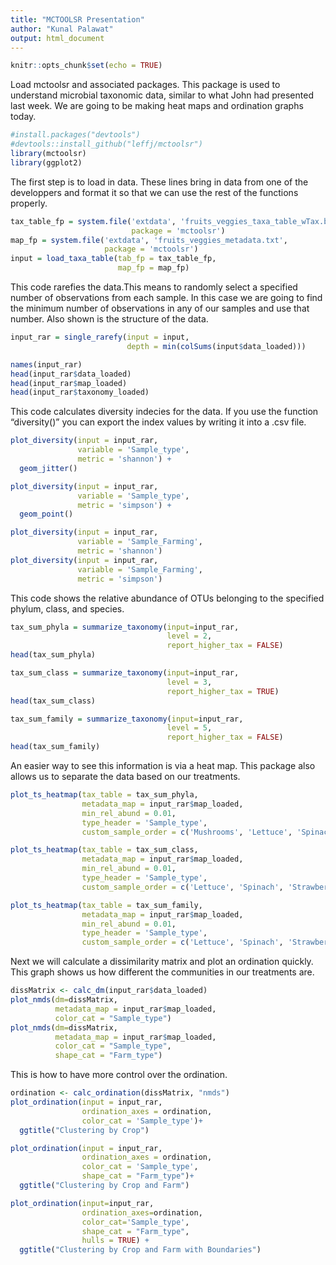 ```yaml
---
title: "MCTOOLSR Presentation"
author: "Kunal Palawat"
output: html_document
---
```


```r
knitr::opts_chunk$set(echo = TRUE)
```

Load mctoolsr and associated packages. This package is used to understand microbial taxonomic data, similar to what John had presented last week. We are going to be making heat maps and ordination graphs today.
```r
#install.packages("devtools")
#devtools::install_github("leffj/mctoolsr")
library(mctoolsr)
library(ggplot2)
```

The first step is to load in data. These lines bring in data from one of the developpers and format it so that we can use the rest of the functions properly.
```r
tax_table_fp = system.file('extdata', 'fruits_veggies_taxa_table_wTax.biom',
                           package = 'mctoolsr')
map_fp = system.file('extdata', 'fruits_veggies_metadata.txt', 
                     package = 'mctoolsr')
input = load_taxa_table(tab_fp = tax_table_fp,
                        map_fp = map_fp)
```

This code rarefies the data.This means to randomly select a specified number of observations from each sample. In this case we are going to find the minimum number of observations in any of our samples and use that number. Also shown is the structure of the data.
```r
input_rar = single_rarefy(input = input,
                          depth = min(colSums(input$data_loaded)))

names(input_rar)
head(input_rar$data_loaded)
head(input_rar$map_loaded)
head(input_rar$taxonomy_loaded)
```

This code calculates diversity indecies for the data. If you use the function "diversity()" you can export the index values by writing it into a .csv file.
```r
plot_diversity(input = input_rar,
               variable = 'Sample_type',
               metric = 'shannon') +
  geom_jitter()

plot_diversity(input = input_rar,
               variable = 'Sample_type',
               metric = 'simpson') +
  geom_point()
```

```r
plot_diversity(input = input_rar,
               variable = 'Sample_Farming',
               metric = 'shannon')
plot_diversity(input = input_rar,
               variable = 'Sample_Farming',
               metric = 'simpson')
```

This code shows the relative abundance of OTUs belonging to the specified phylum, class, and species.
```r
tax_sum_phyla = summarize_taxonomy(input=input_rar,
                                   level = 2,
                                   report_higher_tax = FALSE)
head(tax_sum_phyla)

tax_sum_class = summarize_taxonomy(input=input_rar,
                                   level = 3,
                                   report_higher_tax = TRUE)
head(tax_sum_class)

tax_sum_family = summarize_taxonomy(input=input_rar,
                                   level = 5,
                                   report_higher_tax = FALSE)
head(tax_sum_family)
```

An easier way to see this information is via a heat map. This package also allows us to separate the data based on our treatments.

```r
plot_ts_heatmap(tax_table = tax_sum_phyla,
                metadata_map = input_rar$map_loaded,
                min_rel_abund = 0.01,
                type_header = 'Sample_type',
                custom_sample_order = c('Mushrooms', 'Lettuce', 'Spinach', 'Strawberries'))

plot_ts_heatmap(tax_table = tax_sum_class,
                metadata_map = input_rar$map_loaded,
                min_rel_abund = 0.01,
                type_header = 'Sample_type',
                custom_sample_order = c('Lettuce', 'Spinach', 'Strawberries', 'Mushrooms'))

plot_ts_heatmap(tax_table = tax_sum_family,
                metadata_map = input_rar$map_loaded,
                min_rel_abund = 0.01,
                type_header = 'Sample_type',
                custom_sample_order = c('Lettuce', 'Spinach', 'Strawberries', 'Mushrooms'))
```


Next we will calculate a dissimilarity matrix and plot an ordination quickly. This graph shows us how different the communities in our treatments are.
```r
dissMatrix <- calc_dm(input_rar$data_loaded)
plot_nmds(dm=dissMatrix,
          metadata_map = input_rar$map_loaded,
          color_cat = "Sample_type")
plot_nmds(dm=dissMatrix,
          metadata_map = input_rar$map_loaded,
          color_cat = "Sample_type",
          shape_cat = "Farm_type")
```

This is how to have more control over the ordination.
```r
ordination <- calc_ordination(dissMatrix, "nmds")
plot_ordination(input = input_rar,
                ordination_axes = ordination,
                color_cat = 'Sample_type')+
  ggtitle("Clustering by Crop")

plot_ordination(input = input_rar,
                ordination_axes = ordination,
                color_cat = 'Sample_type',
                shape_cat = "Farm_type")+
  ggtitle("Clustering by Crop and Farm")

plot_ordination(input=input_rar,
                ordination_axes=ordination,
                color_cat='Sample_type',
                shape_cat = "Farm_type",
                hulls = TRUE) +
  ggtitle("Clustering by Crop and Farm with Boundaries")
```

```r

```





